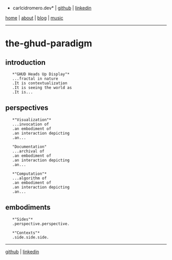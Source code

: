 *carlcidromero.dev* | [[https://github.com/dot-ccrdev|github]] | [[https://linkedin.com/in/carlcidromero|linkedin]]

[[/index|home]] | [[/about/about|about]] | [[/blog/blog|blog]] | [[/music/music|music]]
----

=the-ghud-paradigm=

==introduction==
 
    *"GHUD Heads Up Display"*
    ...fractal in nature
    .It is contextualization
    .It is seeing the world as
    .It is...

==perspectives==
 
    *"Visualization"*
    ...invocation of
    .an embodiment of
    .an interaction depicting
    .an...

    "Documentation"
    ...archival of
    .an embodiment of
    .an interaction depicting
    .an...

    *"Computation"*
    ...algorithm of
    .an embodiment of
    .an interaction depicting
    .an...

==embodiments==

    *"Sides"*
    .perspective.perspective.

    *"Contexts"*
    .side.side.side.

----

[[https://github.com/dot-ccrdev|github]] | [[https://linkedin.com/in/carlcidromero|linkedin]]

